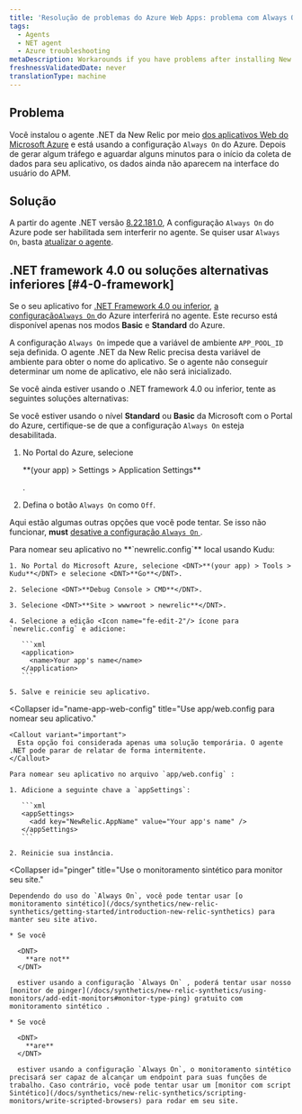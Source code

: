 ```yaml
---
title: 'Resolução de problemas do Azure Web Apps: problema com Always On'
tags:
  - Agents
  - NET agent
  - Azure troubleshooting
metaDescription: Workarounds if you have problems after installing New Relic's .NET agent on a Windows Azure Web App.
freshnessValidatedDate: never
translationType: machine
---
```


## Problema

Você instalou o agente .NET da New Relic por meio [dos aplicativos Web do Microsoft Azure](/docs/agents/net-agent/azure-installation/install-app-azure-web-apps) e está usando a configuração `Always On` do Azure. Depois de gerar algum tráfego e aguardar alguns minutos para o início da coleta de dados para seu aplicativo, os dados ainda não aparecem na interface do usuário do APM.

## Solução

A partir do agente .NET versão [8.22.181.0](/docs/release-notes/agent-release-notes/net-release-notes/net-agent-8221810), A configuração `Always On` do Azure pode ser habilitada sem interferir no agente. Se quiser usar `Always On`, basta [atualizar o agente](/docs/agents/net-agent/azure-installation/install-net-agent-azure-web-apps).

## .NET framework 4.0 ou soluções alternativas inferiores [#4-0-framework]

Se o seu aplicativo for [.NET Framework 4.0 ou inferior](/docs/agents/net-agent/troubleshooting/technical-support-net-framework-40-or-lower), [a configuração`Always On` ](https://azure.microsoft.com/en-us/documentation/articles/web-sites-create-web-jobs/)do Azure interferirá no agente. Este recurso está disponível apenas nos modos <DNT>**Basic**</DNT> e <DNT>**Standard**</DNT> do Azure.

A configuração `Always On` impede que a variável de ambiente `APP_POOL_ID` seja definida. O agente .NET da New Relic precisa desta variável de ambiente para obter o nome do aplicativo. Se o agente não conseguir determinar um nome de aplicativo, ele não será inicializado.

Se você ainda estiver usando o .NET framework 4.0 ou inferior, tente as seguintes soluções alternativas:

Se você estiver usando o nível <DNT>**Standard**</DNT> ou <DNT>**Basic**</DNT> da Microsoft com o Portal do Azure, certifique-se de que a configuração `Always On` esteja desabilitada.

1. No Portal do Azure, selecione

   <DNT>
     **(your app) > Settings > Application Settings**
   </DNT>

   .

2. Defina o botão `Always On` como `Off`.

Aqui estão algumas outras opções que você pode tentar. Se isso não funcionar, <DNT>**must**</DNT> [desative a configuração `Always On` ](#4-0-framework).

<CollapserGroup>
  <Collapser
    id="name-app"
    title="Use Kudu para nomear seu aplicativo."
  >
    Para nomear seu aplicativo no <DNT>**`newrelic.config`**</DNT> local usando Kudu:

    1. No Portal do Microsoft Azure, selecione <DNT>**(your app) > Tools > Kudu**</DNT> e selecione <DNT>**Go**</DNT>.

    2. Selecione <DNT>**Debug Console > CMD**</DNT>.

    3. Selecione <DNT>**Site > wwwroot > newrelic**</DNT>.

    4. Selecione a edição <Icon name="fe-edit-2"/> ícone para `newrelic.config` e adicione:

       ```xml
       <application>
         <name>Your app's name</name>
       </application>
       ```

    5. Salve e reinicie seu aplicativo.
  </Collapser>

  <Collapser
    id="name-app-web-config"
    title="Use app/web.config para nomear seu aplicativo."
  >
    <Callout variant="important">
      Esta opção foi considerada apenas uma solução temporária. O agente .NET pode parar de relatar de forma intermitente.
    </Callout>

    Para nomear seu aplicativo no arquivo `app/web.config` :

    1. Adicione a seguinte chave a `appSettings`:

       ```xml
       <appSettings>
         <add key="NewRelic.AppName" value="Your app's name" />
       </appSettings>
       ```

    2. Reinicie sua instância.
  </Collapser>

  <Collapser
    id="pinger"
    title="Use o monitoramento sintético para monitor seu site."
  >
    Dependendo do uso do `Always On`, você pode tentar usar [o monitoramento sintético](/docs/synthetics/new-relic-synthetics/getting-started/introduction-new-relic-synthetics) para manter seu site ativo.

    * Se você

      <DNT>
        **are not**
      </DNT>

      estiver usando a configuração `Always On` , poderá tentar usar nosso [monitor de pinger](/docs/synthetics/new-relic-synthetics/using-monitors/add-edit-monitors#monitor-type-ping) gratuito com monitoramento sintético .

    * Se você

      <DNT>
        **are**
      </DNT>

      estiver usando a configuração `Always On`, o monitoramento sintético precisará ser capaz de alcançar um endpoint para suas funções de trabalho. Caso contrário, você pode tentar usar um [monitor com script Sintético](/docs/synthetics/new-relic-synthetics/scripting-monitors/write-scripted-browsers) para rodar em seu site.
  </Collapser>
</CollapserGroup>
